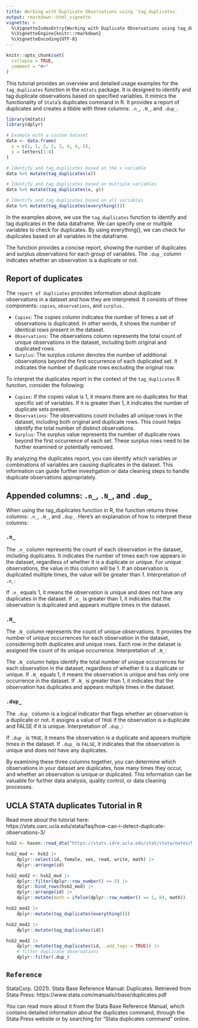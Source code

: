 ```yaml
---
title: Working with Duplicate Observations using `tag_duplicates`
output: rmarkdown::html_vignette
vignette: >
  %\VignetteIndexEntry{Working with Duplicate Observations using tag_duplicates}
  %\VignetteEngine{knitr::rmarkdown}
  %\VignetteEncoding{UTF-8}
---
```


```r
knitr::opts_chunk$set(
  collapse = TRUE,
  comment = "#>"
)
```

This tutorial provides an overview and detailed usage examples for the `tag_duplicates` function in the `mStats` package. It is designed to identify and tag duplicate observations based on specified variables. It mimics the functionality of `Stata`'s duplicates command in R. It provides a report of duplicates and creates a tibble with three columns: `.n_`, `.N_`, and `.dup_`.

```r
library(mStats)
library(dplyr)

# Example with a custom dataset
data <- data.frame(
  x = c(1, 1, 2, 2, 3, 4, 4, 5),
  y = letters[1:8]
)

# Identify and tag duplicates based on the x variable
data %>% mutate(tag_duplicates(x))

# Identify and tag duplicates based on multiple variables
data %>% mutate(tag_duplicates(x, y))

# Identify and tag duplicates based on all variables
data %>% mutate(tag_duplicates(everything()))

```

In the examples above, we use the `tag_duplicates` function to identify and tag duplicates in the data dataframe. We can specify one or multiple variables to check for duplicates. By using everything(), we can check for duplicates based on all variables in the dataframe.

The function provides a concise report, showing the number of duplicates and surplus observations for each group of variables. The `.dup_` column indicates whether an observation is a duplicate or not.

## Report of duplicates

The `report of duplciates` provides information about duplicate observations in a dataset and how they are interpreted. It consists of three components: `copies`, `observations`, and `surplus.`

- `Copies`: The copies column indicates the number of times a set of observations is duplicated. In other words, it shows the number of identical rows present in the dataset.
- `Observations`: The observations column represents the total count of unique observations in the dataset, including both original and duplicated rows.
- `Surplus`: The surplus column denotes the number of additional observations beyond the first occurrence of each duplicated set. It indicates the number of duplicate rows excluding the original row.

To interpret the duplicates report in the context of the `tag_duplicates` R function, consider the following:

- `Copies`: If the copies value is 1, it means there are no duplicates for that specific set of variables. If it is greater than 1, it indicates the number of duplicate sets present.
- `Observations`: The observations count includes all unique rows in the dataset, including both original and duplicate rows. This count helps identify the total number of distinct observations.
- `Surplus`: The surplus value represents the number of duplicate rows beyond the first occurrence of each set. These surplus rows need to be further examined or potentially removed.

By analyzing the duplicates report, you can identify which variables or combinations of variables are causing duplicates in the dataset. This information can guide further investigation or data cleaning steps to handle duplicate observations appropriately.

## Appended columns: `.n_`, `.N_`, and `.dup_`

When using the tag_duplicates function in R, the function returns three columns: `.n_`, `.N_`, and `.dup_`. Here's an explanation of how to interpret these columns:

### `.n_`

The `.n_` column represents the count of each observation in the dataset, including duplicates. It indicates the number of times each row appears in the dataset, regardless of whether it is a duplicate or unique. For unique observations, the value in this column will be 1. If an observation is duplicated multiple times, the value will be greater than 1.
Interpretation of `.n_`:

If `.n_` equals 1, it means the observation is unique and does not have any duplicates in the dataset.
If `.n_` is greater than 1, it indicates that the observation is duplicated and appears multiple times in the dataset.

### `.N_`
The `.N_` column represents the count of unique observations. It provides the number of unique occurrences for each observation in the dataset, considering both duplicates and unique rows. Each row in the dataset is assigned the count of its unique occurrence.
Interpretation of `.N_`:

The `.N_` column helps identify the total number of unique occurrences for each observation in the dataset, regardless of whether it is a duplicate or unique.
If `.N_` equals 1, it means the observation is unique and has only one occurrence in the dataset.
If `.N_` is greater than 1, it indicates that the observation has duplicates and appears multiple times in the dataset.

### `.dup_`
The `.dup_` column is a logical indicator that flags whether an observation is a duplicate or not. It assigns a value of `TRUE` if the observation is a duplicate and FALSE if it is unique.
Interpretation of `.dup_`:

If `.dup_` is `TRUE`, it means the observation is a duplicate and appears multiple times in the dataset.
If `.dup_` is `FALSE`, it indicates that the observation is unique and does not have any duplicates.


By examining these three columns together, you can determine which observations in your dataset are duplicates, how many times they occur, and whether an observation is unique or duplicated. This information can be valuable for further data analysis, quality control, or data cleaning processes.

## UCLA STATA duplicates Tutorial in R 

Read more about the tutorial here: https://stats.oarc.ucla.edu/stata/faq/how-can-i-detect-duplicate-observations-3/

```r
hsb2 <- haven::read_dta("https://stats.idre.ucla.edu/stat/stata/notes/hsb2.dta")

hsb2_mod <- hsb2 |> 
	dplyr::select(id, female, ses, read, write, math) |> 
	dplyr::arrange(id)

hsb2_mod2 <- hsb2_mod |> 
	dplyr::filter(dplyr::row_number() <= 5) |> 
	dplyr::bind_rows(hsb2_mod) |> 
	dplyr::arrange(id) |> 
	dplyr::mutate(math = ifelse(dplyr::row_number() == 1, 84, math))

hsb2_mod2 |> 
	dplyr::mutate(tag_duplicates(everything()))

hsb2_mod2 |> 
	dplyr::mutate(tag_duplicates(id))

hsb2_mod2 |> 
	dplyr::mutate(tag_duplicates(id, .add_tags = TRUE)) |> 
	# filter duplicate observations 
	dplyr::filter(.dup_)
```



## `Reference`

StataCorp. (2021). Stata Base Reference Manual: Duplicates. Retrieved from Stata Press: https://www.stata.com/manuals/rbase/duplicates.pdf

You can read more about it from the Stata Base Reference Manual, which contains detailed information about the duplicates command, through the Stata Press website or by searching for "Stata duplicates command" online.
